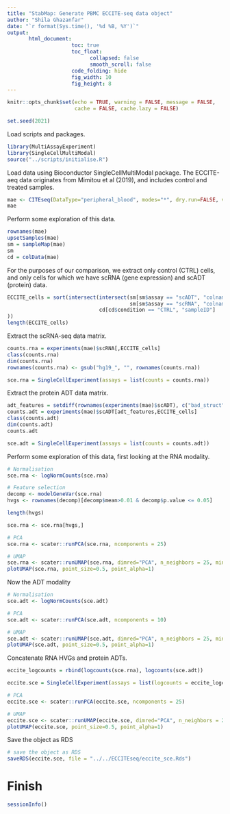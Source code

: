 ```yaml
---
title: "StabMap: Generate PBMC ECCITE-seq data object"
author: "Shila Ghazanfar"
date: "`r format(Sys.time(), '%d %B, %Y')`"
output:
       html_document:
                     toc: true
                     toc_float:
                           collapsed: false
                           smooth_scroll: false
                     code_folding: hide
                     fig_width: 10 
                     fig_height: 8
---
```

  
```r
knitr::opts_chunk$set(echo = TRUE, warning = FALSE, message = FALSE,
                      cache = FALSE, cache.lazy = FALSE)
```

```r
set.seed(2021)
```

Load scripts and packages.

```r
library(MultiAssayExperiment)
library(SingleCellMultiModal)
source("../scripts/initialise.R")
```

Load data using Bioconductor SingleCellMultiModal package. The ECCITE-aeq data
originates from Mimitou et al (2019), and includes control and treated samples.

```r
mae <- CITEseq(DataType="peripheral_blood", modes="*", dry.run=FALSE, version="1.0.0")
mae
```

Perform some exploration of this data.

```r
rownames(mae)
upsetSamples(mae)
sm = sampleMap(mae)
sm
cd = colData(mae)
```

For the purposes of our comparison, we extract only control (CTRL) cells, 
and only cells for which we have scRNA (gene expression) and scADT (protein) 
data.

```r
ECCITE_cells = sort(intersect(intersect(sm[sm$assay == "scADT", "colname"],
                                        sm[sm$assay == "scRNA", "colname"]),
                              cd[cd$condition == "CTRL", "sampleID"]
))
length(ECCITE_cells)
```

Extract the scRNA-seq data matrix.

```r
counts.rna = experiments(mae)$scRNA[,ECCITE_cells]
class(counts.rna)
dim(counts.rna)
rownames(counts.rna) <- gsub("hg19_", "", rownames(counts.rna))

sce.rna = SingleCellExperiment(assays = list(counts = counts.rna))
```

Extract the protein ADT data matrix.

```r
adt_features = setdiff(rownames(experiments(mae)$scADT), c("bad_struct", "no_match", "total_reads"))
counts.adt = experiments(mae)$scADT[adt_features,ECCITE_cells]
class(counts.adt)
dim(counts.adt)
counts.adt

sce.adt = SingleCellExperiment(assays = list(counts = counts.adt))
```

Perform some exploration of this data, first looking at the RNA modality.

```r
# Normalisation
sce.rna <- logNormCounts(sce.rna)

# Feature selection
decomp <- modelGeneVar(sce.rna)
hvgs <- rownames(decomp)[decomp$mean>0.01 & decomp$p.value <= 0.05]

length(hvgs)

sce.rna <- sce.rna[hvgs,]

# PCA
sce.rna <- scater::runPCA(sce.rna, ncomponents = 25)

# UMAP
sce.rna <- scater::runUMAP(sce.rna, dimred="PCA", n_neighbors = 25, min_dist = 0.3)
plotUMAP(sce.rna, point_size=0.5, point_alpha=1)
```

Now the ADT modality

```r
# Normalisation
sce.adt <- logNormCounts(sce.adt)

# PCA
sce.adt <- scater::runPCA(sce.adt, ncomponents = 10)

# UMAP
sce.adt <- scater::runUMAP(sce.adt, dimred="PCA", n_neighbors = 25, min_dist = 0.3)
plotUMAP(sce.adt, point_size=0.5, point_alpha=1)
```

Concatenate RNA HVGs and protein ADTs.

```r
eccite_logcounts = rbind(logcounts(sce.rna), logcounts(sce.adt))

eccite.sce = SingleCellExperiment(assays = list(logcounts = eccite_logcounts))

# PCA
eccite.sce <- scater::runPCA(eccite.sce, ncomponents = 25)

# UMAP
eccite.sce <- scater::runUMAP(eccite.sce, dimred="PCA", n_neighbors = 25, min_dist = 0.3)
plotUMAP(eccite.sce, point_size=0.5, point_alpha=1)
```

Save the object as RDS

```r
# save the object as RDS
saveRDS(eccite.sce, file = "../../ECCITEseq/eccite_sce.Rds")
```

# Finish

```r
sessionInfo()
```

